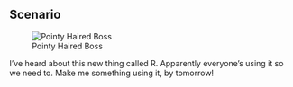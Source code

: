 ## Scenario { .columns-2 }


![Pointy Haired Boss](imgs/PointyHairedBoss.jpg)

I've heard about this new thing called R. Apparently everyone's using it so we need to. Make me something using it, by tomorrow!


